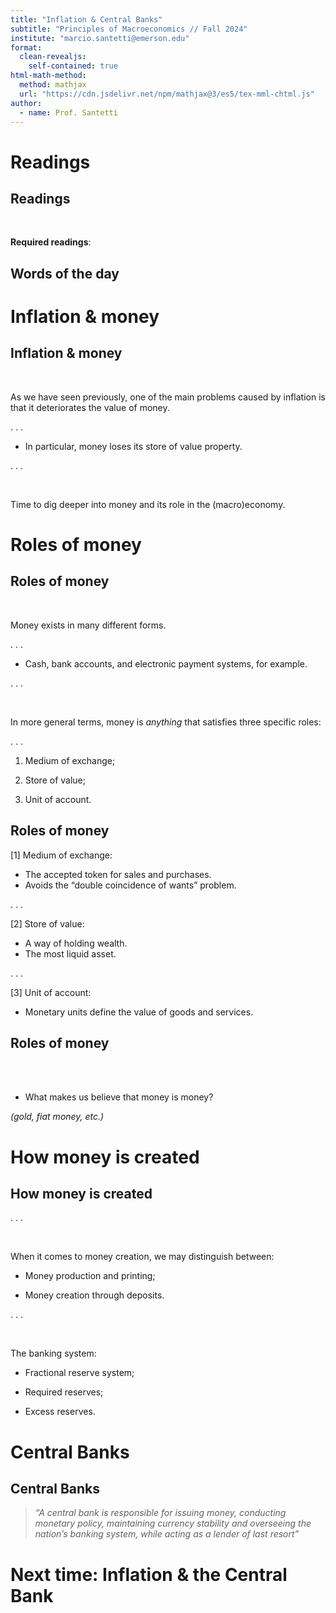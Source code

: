 ```yaml
---
title: "Inflation & Central Banks"
subtitle: "Principles of Macroeconomics // Fall 2024"
institute: "marcio.santetti@emerson.edu"
format: 
  clean-revealjs:
    self-contained: true
html-math-method:
  method: mathjax
  url: "https://cdn.jsdelivr.net/npm/mathjax@3/es5/tex-mml-chtml.js"
author:
  - name: Prof. Santetti
---
```

  
# Readings {background-color="#62259D"}
  

  
## Readings
  
<br>
  
**Required readings**:


  

## Words of the day


# Inflation & money {background-color="#62259D"}


## Inflation & money

<br>

As we have seen previously, one of the main [problems]{.hi} caused by inflation is that it deteriorates the [value of money]{.hi-green}.

. . .

  - In particular, money loses its [store of value]{.note} property.
  
. . .

<br>

Time to dig deeper into [money]{.hi-green} and its role in the (macro)economy.


# Roles of money {background-color="#62259D"}

## Roles of money

<br>

[Money]{.hi-green} exists in many different [forms]{.note}.

. . .

  - Cash, bank accounts, and electronic payment systems, for example.
  
. . .

<br>

In more general terms, [money]{.hi-green} is *anything* that satisfies [three specific roles]{.note}:

. . .

  1. [Medium of exchange]{.note};
  
  2. [Store of value]{.note};
  
  3. [Unit of account]{.note}.
  



## Roles of money


[[[1] Medium of exchange:]{.note}]{.bg-grey}
  
  - The accepted [token]{.hi} for sales and purchases.
  - Avoids the "[double coincidence of wants]{.note}" problem.


. . .


[[[2] Store of value:]{.note}]{.bg-grey}

  - A way of [holding wealth]{.hi-blue}.
  - The most [liquid]{.note} asset.


. . .


[[[3] Unit of account:]{.note}]{.bg-grey}

  - Monetary units define the [value]{.hi-pink} of goods and services.


## Roles of money



<br><br>

  - What makes us [believe]{.note} that [money]{.hi-green} is [money]{.hi-green}?

*(gold, fiat money, etc.)*

# How money is created {background-color="#62259D"}


## How money is created

. . .

<br>

When it comes to money [creation]{.hi-pink}, we may distinguish between:



  - Money [production]{.note} and [printing]{.note};
  
  - Money creation through [deposits.]{.note}

. . .

<br>

The [banking system]{.hi-grey}:

  - [Fractional]{.note} reserve system;
  
  - [Required]{.note} reserves;
  
  - [Excess]{.note} reserves.



# Central Banks

## Central Banks

> *"A central bank is responsible for issuing money, conducting monetary policy, maintaining currency stability and overseeing the nation’s banking system, while acting as a lender of last resort"*


# Next time: Inflation & the Central Bank {background-color="#62259D"}